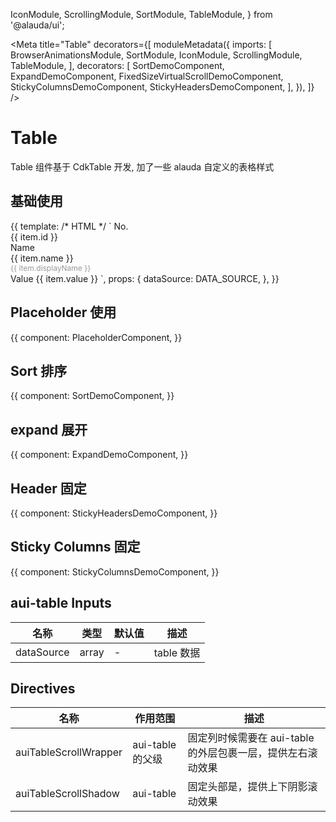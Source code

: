 

  IconModule,
  ScrollingModule,
  SortModule,
  TableModule,
} from '@alauda/ui';

<Meta
  title="Table"
  decorators={[
    moduleMetadata({
      imports: [
        BrowserAnimationsModule,
        SortModule,
        IconModule,
        ScrollingModule,
        TableModule,
      ],
      decorators: [
        SortDemoComponent,
        ExpandDemoComponent,
        FixedSizeVirtualScrollDemoComponent,
        StickyColumnsDemoComponent,
        StickyHeadersDemoComponent,
      ],
    }),
  ]}
/>

# Table

Table 组件基于 CdkTable 开发, 加了一些 alauda 自定义的表格样式

## 基础使用

<Canvas>
  <Story name="Basic" height="600px">
    {{
      template: /* HTML */ `
        <aui-table [dataSource]="dataSource">
          <ng-container auiTableColumnDef="id">
            <aui-table-header-cell *auiTableHeaderCellDef>
              No.
            </aui-table-header-cell>
            <aui-table-cell *auiTableCellDef="let item">
              <div>{{ item.id }}</div>
            </aui-table-cell>
          </ng-container>
          <ng-container auiTableColumnDef="name">
            <aui-table-header-cell *auiTableHeaderCellDef>
              Name
            </aui-table-header-cell>
            <aui-table-cell *auiTableCellDef="let item">
              <div>{{ item.name }}</div>
              <div style="font-size: 12px;color: #96989b;line-height: 16px;">
                {{ item.displayName }}
              </div>
            </aui-table-cell>
          </ng-container>
          <ng-container auiTableColumnDef="value">
            <aui-table-header-cell *auiTableHeaderCellDef>
              Value
            </aui-table-header-cell>
            <aui-table-cell *auiTableCellDef="let item">
              {{ item.value }}
            </aui-table-cell>
          </ng-container>
          <aui-table-header-row
            *auiTableHeaderRowDef="['id', 'name', 'value']; sticky: sticky"
          ></aui-table-header-row>
          <aui-table-row
            *auiTableRowDef="let row; columns: ['id', 'name', 'value'];"
          ></aui-table-row>
        </aui-table>
      `,
      props: {
        dataSource: DATA_SOURCE,
      },
    }}
  </Story>
</Canvas>

## Placeholder 使用

<Canvas>
  <Story name="Placeholder" height="600px">
    {{
      component: PlaceholderComponent,
    }}
  </Story>
</Canvas>

## Sort 排序

<Canvas>
  <Story name="Sort" height="540px">
    {{
      component: SortDemoComponent,
    }}
  </Story>
</Canvas>

## expand 展开

<Canvas>
  <Story name="Expand" height="600px">
    {{
      component: ExpandDemoComponent,
    }}
  </Story>
</Canvas>

## Header 固定

<Canvas>
  <Story name="Sticky Header" height="600px">
    {{
      component: StickyHeadersDemoComponent,
    }}
  </Story>
</Canvas>

## Sticky Columns 固定

<Canvas>
  <Story name="Sticky Columns" height="500px">
    {{
      component: StickyColumnsDemoComponent,
    }}
  </Story>
</Canvas>

## aui-table Inputs

| 名称       | 类型  | 默认值 | 描述       |
| ---------- | ----- | ------ | ---------- |
| dataSource | array | -      | table 数据 |

## Directives

| 名称                  | 作用范围         | 描述                                                        |
| --------------------- | ---------------- | ----------------------------------------------------------- |
| auiTableScrollWrapper | aui-table 的父级 | 固定列时候需要在 aui-table 的外层包裹一层，提供左右滚动效果 |
| auiTableScrollShadow  | aui-table        | 固定头部是，提供上下阴影滚动效果                            |
